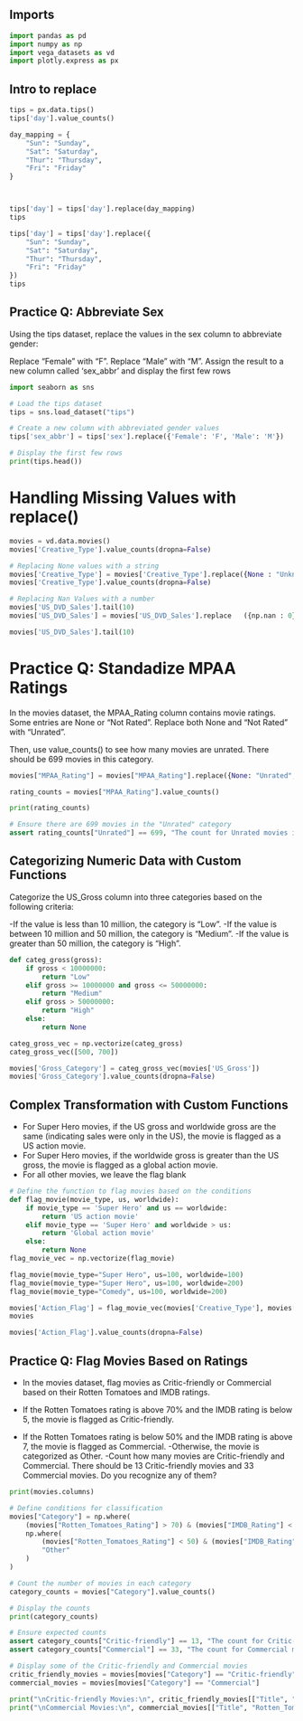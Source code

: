 
## Imports

```python
import pandas as pd
import numpy as np
import vega_datasets as vd
import plotly.express as px
```

## Intro to replace

```python
tips = px.data.tips()
tips['day'].value_counts()
```


```python
day_mapping = {
    "Sun": "Sunday",
    "Sat": "Saturday",
    "Thur": "Thursday",
    "Fri": "Friday"
}



tips['day'] = tips['day'].replace(day_mapping)
tips
```

```python
tips['day'] = tips['day'].replace({
    "Sun": "Sunday",
    "Sat": "Saturday",
    "Thur": "Thursday",
    "Fri": "Friday"
})
tips
```
## Practice Q: Abbreviate Sex

Using the tips dataset, replace the values in the sex column to abbreviate gender:

Replace "Female" with "F".
Replace "Male" with "M".
Assign the result to a new column called 'sex_abbr' and display the first few rows


```python
import seaborn as sns

# Load the tips dataset
tips = sns.load_dataset("tips")

# Create a new column with abbreviated gender values
tips['sex_abbr'] = tips['sex'].replace({'Female': 'F', 'Male': 'M'})

# Display the first few rows
print(tips.head())
```

# Handling Missing Values with replace()

```python
movies = vd.data.movies()
movies['Creative_Type'].value_counts(dropna=False)
```

```python
# Replacing None values with a string
movies['Creative_Type'] = movies['Creative_Type'].replace({None : "Unknown/Unclear"})
movies['Creative_Type'].value_counts(dropna=False)
```

```python
# Replacing Nan Values with a number
movies['US_DVD_Sales'].tail(10)
movies['US_DVD_Sales'] = movies['US_DVD_Sales'].replace   ({np.nan : 0})
```

```python
movies['US_DVD_Sales'].tail(10)
```

# Practice Q: Standadize MPAA Ratings

In the movies dataset, the MPAA_Rating column contains movie ratings. Some entries are None or "Not Rated". Replace both None and "Not Rated" with "Unrated".

Then, use value_counts() to see how many movies are unrated. There should be 699 movies in this category.


```python

movies["MPAA_Rating"] = movies["MPAA_Rating"].replace({None: "Unrated", "Not Rated": "Unrated"})

rating_counts = movies["MPAA_Rating"].value_counts()

print(rating_counts)

# Ensure there are 699 movies in the "Unrated" category
assert rating_counts["Unrated"] == 699, "The count for Unrated movies is incorrect."

```

## Categorizing Numeric Data with Custom Functions
Categorize the US_Gross column into three categories based on the following criteria:

-If the value is less than 10 million, the category is "Low".
-If the value is between 10 million and 50 million, the category is "Medium".
-If the value is greater than 50 million, the category is "High".

```python
def categ_gross(gross):
    if gross < 10000000:
        return "Low"
    elif gross >= 10000000 and gross <= 50000000:
        return "Medium"
    elif gross > 50000000:
        return "High"
    else:
        return None 

categ_gross_vec = np.vectorize(categ_gross)
categ_gross_vec([500, 700])
```

```python
movies['Gross_Category'] = categ_gross_vec(movies['US_Gross'])
movies['Gross_Category'].value_counts(dropna=False)
```
## Complex Transformation with Custom Functions

- For Super Hero movies, if the US gross and worldwide gross are the same (indicating sales were only in the US), the movie is flagged as a US action movie.
- For Super Hero movies, if the worldwide gross is greater than the US gross, the movie is flagged as a global action movie.
- For all other movies, we leave the flag blank


```python
# Define the function to flag movies based on the conditions
def flag_movie(movie_type, us, worldwide):
    if movie_type == 'Super Hero' and us == worldwide:
        return 'US action movie'
    elif movie_type == 'Super Hero' and worldwide > us:
        return 'Global action movie'
    else:
        return None
flag_movie_vec = np.vectorize(flag_movie)
```

```python
flag_movie(movie_type="Super Hero", us=100, worldwide=100)
flag_movie(movie_type="Super Hero", us=100, worldwide=200)
flag_movie(movie_type="Comedy", us=100, worldwide=200)
```

```python
movies['Action_Flag'] = flag_movie_vec(movies['Creative_Type'], movies['US_Gross'], movies['Worldwide_Gross'])
movies
```

```python
movies['Action_Flag'].value_counts(dropna=False)
```
## Practice Q: Flag Movies Based on Ratings

- In the movies dataset, flag movies as Critic-friendly or Commercial based on their Rotten Tomatoes and IMDB ratings.

- If the Rotten Tomatoes rating is above 70% and the IMDB rating is below 5, the movie is flagged as Critic-friendly.
- If the Rotten Tomatoes rating is below 50% and the IMDB rating is above 7, the movie is flagged as Commercial.
-Otherwise, the movie is categorized as Other.
-Count how many movies are Critic-friendly and Commercial. There should be 13 Critic-friendly movies and 33 Commercial movies. Do you recognize any of them?

```python
print(movies.columns)

```

```python
# Define conditions for classification
movies["Category"] = np.where(
    (movies["Rotten_Tomatoes_Rating"] > 70) & (movies["IMDB_Rating"] < 5), "Critic-friendly",
    np.where(
        (movies["Rotten_Tomatoes_Rating"] < 50) & (movies["IMDB_Rating"] > 7), "Commercial",
        "Other"
    )
)

# Count the number of movies in each category
category_counts = movies["Category"].value_counts()

# Display the counts
print(category_counts)

# Ensure expected counts
assert category_counts["Critic-friendly"] == 13, "The count for Critic-friendly movies is incorrect."
assert category_counts["Commercial"] == 33, "The count for Commercial movies is incorrect."

# Display some of the Critic-friendly and Commercial movies
critic_friendly_movies = movies[movies["Category"] == "Critic-friendly"]
commercial_movies = movies[movies["Category"] == "Commercial"]

print("\nCritic-friendly Movies:\n", critic_friendly_movies[["Title", "Rotten_Tomatoes_Rating", "IMDB_Rating"]])
print("\nCommercial Movies:\n", commercial_movies[["Title", "Rotten_Tomatoes_Rating", "IMDB_Rating"]])

```